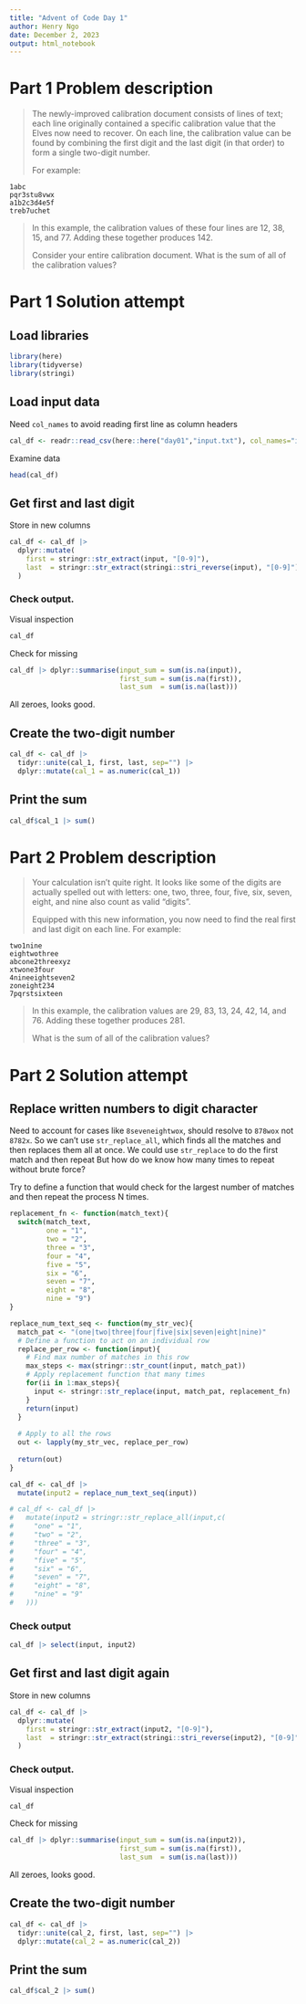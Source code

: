```yaml
---
title: "Advent of Code Day 1"
author: Henry Ngo
date: December 2, 2023
output: html_notebook
---
```


# Part 1 Problem description

> The newly-improved calibration document consists of lines of text; each line originally contained a specific calibration value that the Elves now need to recover. On each line, the calibration value can be found by combining the first digit and the last digit (in that order) to form a single two-digit number.
>
> For example:

```verbatim
1abc
pqr3stu8vwx
a1b2c3d4e5f
treb7uchet
```

> In this example, the calibration values of these four lines are 12, 38, 15, and 77. Adding these together produces 142.
>
> Consider your entire calibration document. What is the sum of all of the calibration values?

# Part 1 Solution attempt

## Load libraries

```r
library(here)
library(tidyverse)
library(stringi)
```

## Load input data

Need `col_names` to avoid reading first line as column headers

```r
cal_df <- readr::read_csv(here::here("day01","input.txt"), col_names="input")
```

Examine data

```r
head(cal_df)
```

## Get first and last digit

Store in new columns

```r
cal_df <- cal_df |>
  dplyr::mutate(
    first = stringr::str_extract(input, "[0-9]"),
    last  = stringr::str_extract(stringi::stri_reverse(input), "[0-9]")
  )
```

### Check output.

Visual inspection

```r
cal_df
```

Check for missing

```r
cal_df |> dplyr::summarise(input_sum = sum(is.na(input)),
                           first_sum = sum(is.na(first)),
                           last_sum  = sum(is.na(last)))
```

All zeroes, looks good.

## Create the two-digit number

```r
cal_df <- cal_df |> 
  tidyr::unite(cal_1, first, last, sep="") |>
  dplyr::mutate(cal_1 = as.numeric(cal_1))
```

## Print the sum

```r
cal_df$cal_1 |> sum()
```

# Part 2 Problem description

> Your calculation isn't quite right. It looks like some of the digits are actually spelled out with letters: one, two, three, four, five, six, seven, eight, and nine also count as valid "digits".
>
> Equipped with this new information, you now need to find the real first and last digit on each line. For example:

```verbatim
two1nine
eightwothree
abcone2threexyz
xtwone3four
4nineeightseven2
zoneight234
7pqrstsixteen
```

> In this example, the calibration values are 29, 83, 13, 24, 42, 14, and 76. Adding these together produces 281.
>
> What is the sum of all of the calibration values?

# Part 2 Solution attempt

## Replace written numbers to digit character
Need to account for cases like `8seveneightwox`, should resolve to `878wox` not `8782x`. So we can't use `str_replace_all`, which finds all the matches and then replaces them all at once. We could use `str_replace` to do the first match and then repeat But how do we know how many times to repeat without brute force?

Try to define a function that would check for the largest number of matches and then repeat the process N times. 

```r
replacement_fn <- function(match_text){
  switch(match_text,
         one = "1",
         two = "2",
         three = "3",
         four = "4",
         five = "5",
         six = "6",
         seven = "7",
         eight = "8",
         nine = "9")
}

replace_num_text_seq <- function(my_str_vec){
  match_pat <- "(one|two|three|four|five|six|seven|eight|nine)"
  # Define a function to act on an individual row
  replace_per_row <- function(input){
    # Find max number of matches in this row
    max_steps <- max(stringr::str_count(input, match_pat))
    # Apply replacement function that many times
    for(ii in 1:max_steps){
      input <- stringr::str_replace(input, match_pat, replacement_fn)
    }
    return(input)
  }
  
  # Apply to all the rows
  out <- lapply(my_str_vec, replace_per_row)
  
  return(out)
}
```


```r
cal_df <- cal_df |> 
  mutate(input2 = replace_num_text_seq(input))
```

```r
# cal_df <- cal_df |> 
#   mutate(input2 = stringr::str_replace_all(input,c(
#     "one" = "1",
#     "two" = "2",
#     "three" = "3",
#     "four" = "4",
#     "five" = "5",
#     "six" = "6",
#     "seven" = "7",
#     "eight" = "8",
#     "nine" = "9"
#   )))
```
### Check output
```r
cal_df |> select(input, input2)
```


## Get first and last digit again

Store in new columns

```r
cal_df <- cal_df |>
  dplyr::mutate(
    first = stringr::str_extract(input2, "[0-9]"),
    last  = stringr::str_extract(stringi::stri_reverse(input2), "[0-9]")
  )
```

### Check output.

Visual inspection

```r
cal_df
```

Check for missing

```r
cal_df |> dplyr::summarise(input_sum = sum(is.na(input2)),
                           first_sum = sum(is.na(first)),
                           last_sum  = sum(is.na(last)))
```

All zeroes, looks good.

## Create the two-digit number

```r
cal_df <- cal_df |> 
  tidyr::unite(cal_2, first, last, sep="") |>
  dplyr::mutate(cal_2 = as.numeric(cal_2))
```

## Print the sum

```r
cal_df$cal_2 |> sum()
```